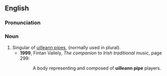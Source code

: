 ==English==

===Pronunciation===
{{rfap|UK|UK}}
{{rfap|US|US}}

===Noun===
{{en-noun}}

# Singular of [[uilleann pipes]], (normally used in plural).
#* '''1999''', Fintan Vallely, ''The companion to Irish traditional music'', page 299:
#*: A body representing and composed of '''uilleann pipe''' players.
